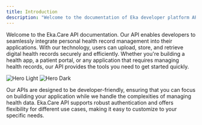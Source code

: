 ```yaml
---
title: Introduction
description: "Welcome to the documentation of Eka developer platform APIs"
---
```


Welcome to the Eka.Care API documentation. Our API enables developers to seamlessly integrate personal health record management into their applications. With our technology, users can upload, store, and retrieve digital health records securely and efficiently. Whether you're building a health app, a patient portal, or any application that requires managing health records, our API provides the tools you need to get started quickly.

<img
  className="block dark:hidden"
  src="/images/hero-light.png"
  alt="Hero Light"
/>
<img
  className="hidden dark:block"
  src="/images/hero-dark.png"
  alt="Hero Dark"
/>

Our APIs are designed to be developer-friendly, ensuring that you can focus on building your application while we handle the complexities of managing health data. Eka.Care API supports robust authentication and offers flexibility for different use cases, making it easy to customize to your specific needs.